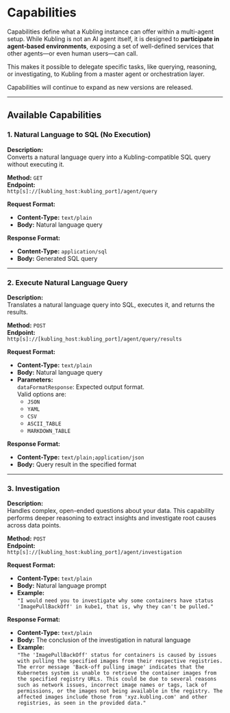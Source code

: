 # Capabilities

Capabilities define what a Kubling instance can offer within a multi-agent setup. While Kubling is not an AI agent itself, it is designed to **participate in agent-based environments**, exposing a set of well-defined services that other agents—or even human users—can call.

This makes it possible to delegate specific tasks, like querying, reasoning, or investigating, to Kubling from a master agent or orchestration layer.

Capabilities will continue to expand as new versions are released.

---

## Available Capabilities

### 1. Natural Language to SQL (No Execution)

**Description:**  
Converts a natural language query into a Kubling-compatible SQL query without executing it.

**Method:** `GET`  
**Endpoint:**  
`http[s]://[kubling_host:kubling_port]/agent/query`

**Request Format:**
- **Content-Type:** `text/plain`
- **Body:** Natural language query

**Response Format:**
- **Content-Type:** `application/sql`
- **Body:** Generated SQL query

---

### 2. Execute Natural Language Query

**Description:**  
Translates a natural language query into SQL, executes it, and returns the results.

**Method:** `POST`  
**Endpoint:**  
`http[s]://[kubling_host:kubling_port]/agent/query/results`

**Request Format:**
- **Content-Type:** `text/plain`
- **Body:** Natural language query
- **Parameters:**  
  `dataFormatResponse`: Expected output format.  
  Valid options are:
  - `JSON`
  - `YAML`
  - `CSV`
  - `ASCII_TABLE`
  - `MARKDOWN_TABLE`

**Response Format:**
- **Content-Type:** `text/plain;application/json`
- **Body:** Query result in the specified format

---

### 3. Investigation

**Description:**  
Handles complex, open-ended questions about your data. This capability performs deeper reasoning to extract insights and investigate root causes across data points.

**Method:** `POST`  
**Endpoint:**  
`http[s]://[kubling_host:kubling_port]/agent/investigation`

**Request Format:**
- **Content-Type:** `text/plain`
- **Body:** Natural language prompt  
- **Example:**  
  `"I would need you to investigate why some containers have status 'ImagePullBackOff' in kube1, that is, why they can't be pulled."`

**Response Format:**
- **Content-Type:** `text/plain`
- **Body:** The conclusion of the investigation in natural language  
- **Example:**  
  `"The 'ImagePullBackOff' status for containers is caused by issues with pulling the specified images from their respective registries. The error message 'Back-off pulling image' indicates that the Kubernetes system is unable to retrieve the container images from the specified registry URLs. This could be due to several reasons such as network issues, incorrect image names or tags, lack of permissions, or the images not being available in the registry. The affected images include those from 'xyz.kubling.com' and other registries, as seen in the provided data."`
